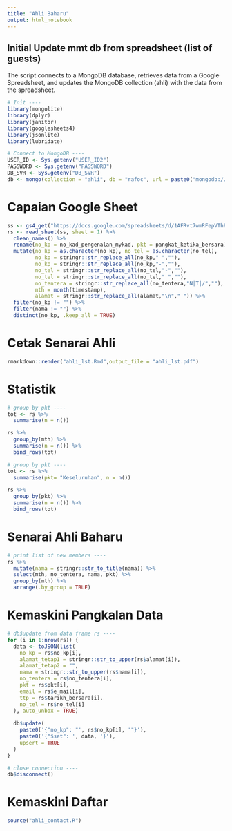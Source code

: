 ```yaml
---
title: "Ahli Baharu"
output: html_notebook
---
```


## Initial Update mmt db from spreadsheet (list of guests)
The script connects to a MongoDB database, retrieves data from a Google Spreadsheet, and updates the MongoDB collection (ahli) with the data from the spreadsheet.

```r
# Init ----
library(mongolite)
library(dplyr)
library(janitor)
library(googlesheets4)
library(jsonlite)
library(lubridate)

# Connect to MongoDB ----
USER_ID <- Sys.getenv("USER_ID2")
PASSWORD <- Sys.getenv("PASSWORD")
DB_SVR <- Sys.getenv("DB_SVR")
db <- mongo(collection = "ahli", db = "rafoc", url = paste0("mongodb://", USER_ID, ":", PASSWORD, "@", DB_SVR))
```
# Capaian Google Sheet

```r
ss <- gs4_get("https://docs.google.com/spreadsheets/d/1AFRvt7wmRFepVThPW3ikItWRWxdSeZz91K9utUqbTS0/edit?resourcekey#gid=621805772")
rs <- read_sheet(ss, sheet = 1) %>% 
  clean_names() %>%
  rename(no_kp = no_kad_pengenalan_mykad, pkt = pangkat_ketika_bersara) %>%
  mutate(no_kp = as.character(no_kp), no_tel = as.character(no_tel),
         no_kp = stringr::str_replace_all(no_kp," ",""),
         no_kp = stringr::str_replace_all(no_kp,"-",""),
         no_tel = stringr::str_replace_all(no_tel,"-",""),
         no_tel = stringr::str_replace_all(no_tel," ",""),
         no_tentera = stringr::str_replace_all(no_tentera,"N|T|/",""),
         mth = month(timestamp),
         alamat = stringr::str_replace_all(alamat,"\n"," ")) %>% 
  filter(no_kp != "") %>% 
  filter(nama != "") %>% 
  distinct(no_kp, .keep_all = TRUE) 
```
# Cetak Senarai Ahli
```r
rmarkdown::render("ahli_lst.Rmd",output_file = "ahli_lst.pdf")
```
# Statistik

```r
# group by pkt ----
tot <- rs %>% 
  summarise(n = n())

rs %>% 
  group_by(mth) %>%
  summarise(n = n()) %>%
  bind_rows(tot)
```

```r
# group by pkt ----
tot <- rs %>% 
  summarise(pkt= "Keseluruhan", n = n())

rs %>% 
  group_by(pkt) %>%
  summarise(n = n()) %>%
  bind_rows(tot) 
```
# Senarai Ahli Baharu

```r
# print list of new members ----
rs %>% 
  mutate(nama = stringr::str_to_title(nama)) %>% 
  select(mth, no_tentera, nama, pkt) %>%
  group_by(mth) %>% 
  arrange(.by_group = TRUE)

```
# Kemaskini Pangkalan Data

```r
# db$update from data frame rs ----
for (i in 1:nrow(rs)) {
  data <- toJSON(list(
    no_kp = rs$no_kp[i],
    alamat_tetap1 = stringr::str_to_upper(rs$alamat[i]),
    alamat_tetap2 = "",
    nama = stringr::str_to_upper(rs$nama[i]),
    no_tentera = rs$no_tentera[i],
    pkt = rs$pkt[i],
    email = rs$e_mail[i],
    ttp = rs$tarikh_bersara[i],
    no_tel = rs$no_tel[i]
  ), auto_unbox = TRUE)
  
  db$update(
    paste0('{"no_kp": "', rs$no_kp[i], '"}'),
    paste0('{"$set": ', data, '}'),
    upsert = TRUE
  )
}

# close connection ----
db$disconnect()
```
# Kemaskini Daftar

```r
source("ahli_contact.R")

```

